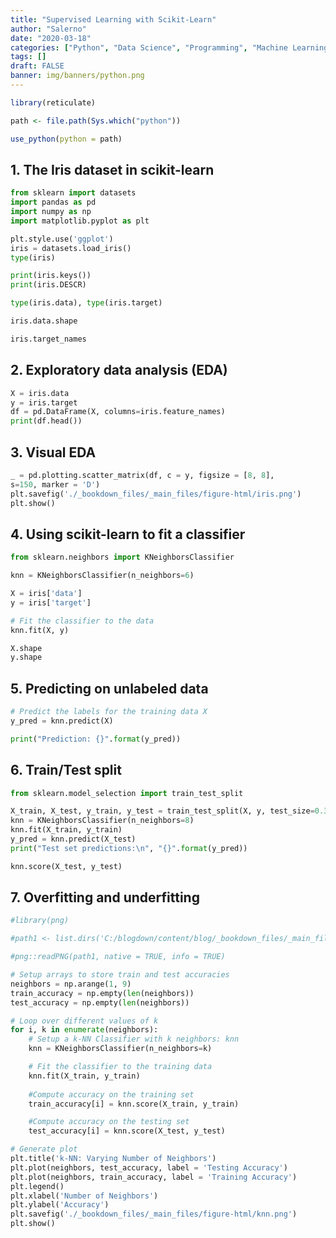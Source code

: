 ```yaml
---
title: "Supervised Learning with Scikit-Learn"
author: "Salerno"
date: "2020-03-18"
categories: ["Python", "Data Science", "Programming", "Machine Learning"]
tags: []
draft: FALSE
banner: img/banners/python.png
---
```


```r
library(reticulate)

path <- file.path(Sys.which("python"))

use_python(python = path)

```

## 1. The Iris dataset in scikit-learn

```python

from sklearn import datasets
import pandas as pd
import numpy as np
import matplotlib.pyplot as plt

plt.style.use('ggplot')
iris = datasets.load_iris()
type(iris)

```

```python

print(iris.keys())
print(iris.DESCR)


```

```python

type(iris.data), type(iris.target)

```

```python

iris.data.shape

```

```python

iris.target_names

```

## 2. Exploratory data analysis (EDA)

```python

X = iris.data
y = iris.target
df = pd.DataFrame(X, columns=iris.feature_names)
print(df.head())

```

## 3. Visual EDA

```python

_ = pd.plotting.scatter_matrix(df, c = y, figsize = [8, 8],
s=150, marker = 'D')
plt.savefig('./_bookdown_files/_main_files/figure-html/iris.png')
plt.show()

```

## 4. Using scikit-learn to fit a classifier

```python

from sklearn.neighbors import KNeighborsClassifier

knn = KNeighborsClassifier(n_neighbors=6)

X = iris['data']
y = iris['target']

# Fit the classifier to the data
knn.fit(X, y)

X.shape
y.shape

```

## 5. Predicting on unlabeled data

```python

# Predict the labels for the training data X
y_pred = knn.predict(X)

print("Prediction: {}".format(y_pred))

```

## 6. Train/Test split

```python

from sklearn.model_selection import train_test_split

X_train, X_test, y_train, y_test = train_test_split(X, y, test_size=0.3, random_state=21, stratify=y)
knn = KNeighborsClassifier(n_neighbors=8)
knn.fit(X_train, y_train)
y_pred = knn.predict(X_test)
print("Test set predictions:\n", "{}".format(y_pred))

```

```python

knn.score(X_test, y_test)

```

## 7. Overfitting and underfitting

```r

#library(png)

#path1 <- list.dirs('C:/blogdown/content/blog/_bookdown_files/_main_files/figure-html')

#png::readPNG(path1, native = TRUE, info = TRUE)

```


```python

# Setup arrays to store train and test accuracies
neighbors = np.arange(1, 9)
train_accuracy = np.empty(len(neighbors))
test_accuracy = np.empty(len(neighbors))

# Loop over different values of k
for i, k in enumerate(neighbors):
    # Setup a k-NN Classifier with k neighbors: knn
    knn = KNeighborsClassifier(n_neighbors=k)

    # Fit the classifier to the training data
    knn.fit(X_train, y_train)
    
    #Compute accuracy on the training set
    train_accuracy[i] = knn.score(X_train, y_train)

    #Compute accuracy on the testing set
    test_accuracy[i] = knn.score(X_test, y_test)

# Generate plot
plt.title('k-NN: Varying Number of Neighbors')
plt.plot(neighbors, test_accuracy, label = 'Testing Accuracy')
plt.plot(neighbors, train_accuracy, label = 'Training Accuracy')
plt.legend()
plt.xlabel('Number of Neighbors')
plt.ylabel('Accuracy')
plt.savefig('./_bookdown_files/_main_files/figure-html/knn.png')
plt.show()


```

